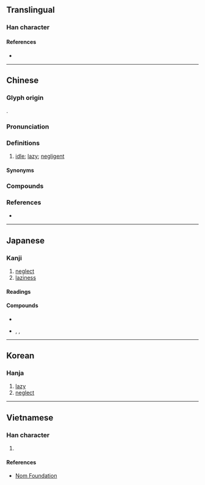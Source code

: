 {{character info/new}}
==Translingual==

===Han character===
{{Han char|rn=61|rad=心|as=05|sn=9|four=23336|canj=IRP,XIRP|ids=⿱台心}}

====References====
* {{Han ref|kx=0381.150|dkj=10469|dj=0709.140|hdz=42283.010|uh=6020|ud=24608|bh=ABE5|bd=44005}}

----

==Chinese==
{{zh-forms}}

===Glyph origin===
{{Han etym}}
{{Han compound|台|心|ls=psc|c1=p|c2=s}}.

===Pronunciation===
{{zh-pron
|m=dài
|c=toi5,doi6
|mn=tāi
|mc=y
|oc=y
|cat=a
}}

===Definitions===
{{zh-hanzi}}

# [[idle]]; [[lazy]]; [[negligent]]

====Synonyms====
{{zh-dial|懶惰}}

===Compounds===
{{zh-der|倦怠|倨傲怠慢|孜孜不怠|怠倦|怠工|怠廢|怠忽|怠忽職守|怠息|怠惰|怠慢|怠散|怠玩|怠緩|怠駛|意怠|懈怠|懶怠|荒怠|豫怠|輕怠}}

===References===
* {{R:yue:Hanzi}}

----

==Japanese==

===Kanji===
{{ja-kanji|grade=c|rs=心05}}

# [[neglect]]
# [[laziness]]

====Readings====
{{ja-readings
|goon=だい
|kanon=たい
|kun=おこた-る, なま-ける
}}

====Compounds====
* {{ja-r|怠け者|なまけもの}}
* {{ja-r|懈怠|かいたい}}, {{ja-r|懈怠|けたい}}, {{ja-r|懈怠|けだい}}

----

==Korean==

===Hanja===
{{ko-hanja|hangeul=태|eumhun=|rv=tae|mr=t'ae|y=thay}}

# [[lazy]]
# [[neglect]]

----

==Vietnamese==

===Han character===
{{vi-hantu|đãi|rs=心05}}

# {{defn|lang=vi|sort=心05}}

====References====
* [http://nomfoundation.org/common/nom_details.php?codepoint=6020 Nom Foundation]